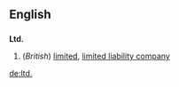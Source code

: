 ==English==
==={{Abbreviation}}===
'''Ltd.'''
#(''British'') [[limited]], [[limited liability company]]

[[de:ltd.]]
